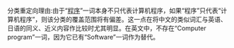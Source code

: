 {{分类重定向|软件}}
;分类重定向理由:由于“[[程序|程序]]”一词本身不只代表计算机程序，如果“程序”只代表“计算机程序”，则该分类的覆盖范围将有偏差。这一点在将中文的类似词汇与英语、日语的同义、近义内容作比较时尤其明显。在英文中，不存在“Computer program”一词，因为它已有“Software”一词作为替代。